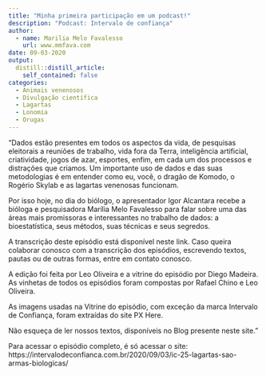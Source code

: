 ```yaml
---
title: "Minha primeira participação em um podcast!"
description: "Podcast: Intervalo de confiança"
author:
  - name: Marilia Melo Favalesso
    url: www.mmfava.com
date: 09-03-2020
output:
  distill::distill_article:
    self_contained: false
categories:
  - Animais venenosos
  - Divulgação científica
  - Lagartas
  - Lonomia
  - Orugas
---
```


"Dados estão presentes em todos os aspectos da vida, de pesquisas eleitorais a reuniões de trabalho, vida fora da Terra, inteligência artificial, criatividade, jogos de azar, esportes, enfim, em cada um dos processos e distrações que criamos. Um importante uso de dados e das suas metodologias é em entender como eu, você, o dragão de Komodo, o Rogério Skylab e as lagartas venenosas funcionam.

Por isso hoje, no dia do biólogo, o apresentador Igor Alcantara recebe a bióloga e pesquisadora Marília Melo Favalesso para falar sobre uma das áreas mais promissoras e interessantes no trabalho de dados: a bioestatística, seus métodos, suas técnicas e seus segredos.

A transcrição deste episódio está disponível neste link. Caso queira colaborar conosco com a transcrição dos episódios, escrevendo textos, pautas ou de outras formas, entre em contato conosco.

A edição foi feita por Leo Oliveira e a vitrine do episódio por Diego Madeira. As vinhetas de todos os episódios foram compostas por Rafael Chino e Leo Oliveira.

As imagens usadas na Vitrine do episódio, com exceção da marca Intervalo de Confiança, foram extraídas do site PX Here.

Não esqueça de ler nossos textos, disponíveis no Blog presente neste site."

Para acessar o episódio completo, é só acessar o site: https://intervalodeconfianca.com.br/2020/09/03/ic-25-lagartas-sao-armas-biologicas/